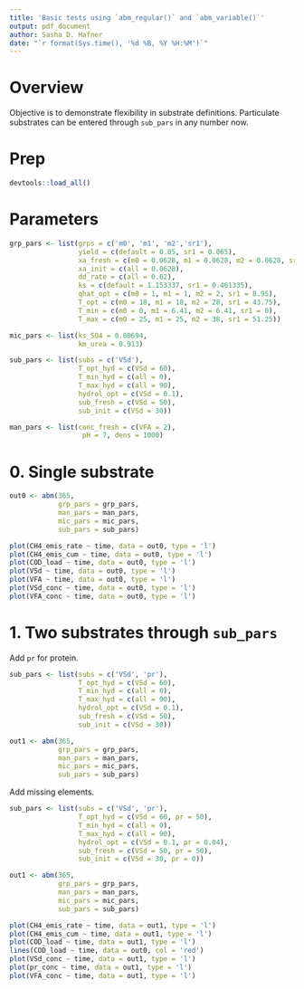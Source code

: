 ```yaml
---
title: 'Basic tests using `abm_regular()` and `abm_variable()`'
output: pdf_document
author: Sasha D. Hafner
date: "`r format(Sys.time(), '%d %B, %Y %H:%M')`"
---
```


# Overview
Objective is to demonstrate flexibility in substrate definitions.
Particulate substrates can be entered through `sub_pars` in any number now.

# Prep

```r
devtools::load_all()
```

# Parameters

```r
grp_pars <- list(grps = c('m0', 'm1', 'm2','sr1'),
                 yield = c(default = 0.05, sr1 = 0.065),
                 xa_fresh = c(m0 = 0.0628, m1 = 0.0628, m2 = 0.0628, sr1 = 0.0628),
                 xa_init = c(all = 0.0628),
                 dd_rate = c(all = 0.02),
                 ks = c(default = 1.153337, sr1 = 0.461335),
                 qhat_opt = c(m0 = 1, m1 = 1, m2 = 2, sr1 = 8.95),
                 T_opt = c(m0 = 18, m1 = 18, m2 = 28, sr1 = 43.75),
                 T_min = c(m0 = 0, m1 = 6.41, m2 = 6.41, sr1 = 0),
                 T_max = c(m0 = 25, m1 = 25, m2 = 38, sr1 = 51.25))

mic_pars <- list(ks_SO4 = 0.00694, 
                 km_urea = 0.913)

sub_pars <- list(subs = c('VSd'),
                 T_opt_hyd = c(VSd = 60),
                 T_min_hyd = c(all = 0),
                 T_max_hyd = c(all = 90),
                 hydrol_opt = c(VSd = 0.1),
                 sub_fresh = c(VSd = 50),
                 sub_init = c(VSd = 30))

man_pars <- list(conc_fresh = c(VFA = 2), 
                  pH = 7, dens = 1000)

```


# 0. Single substrate

```r

out0 <- abm(365, 
            grp_pars = grp_pars,
            man_pars = man_pars,
            mic_pars = mic_pars,
            sub_pars = sub_pars)
```

```r
plot(CH4_emis_rate ~ time, data = out0, type = 'l')
plot(CH4_emis_cum ~ time, data = out0, type = 'l')
plot(COD_load ~ time, data = out0, type = 'l')
plot(VSd ~ time, data = out0, type = 'l')
plot(VFA ~ time, data = out0, type = 'l')
plot(VSd_conc ~ time, data = out0, type = 'l')
plot(VFA_conc ~ time, data = out0, type = 'l')
```

# 1. Two substrates through `sub_pars`

Add `pr` for protein.

```r
sub_pars <- list(subs = c('VSd', 'pr'),
                 T_opt_hyd = c(VSd = 60),
                 T_min_hyd = c(all = 0),
                 T_max_hyd = c(all = 90),
                 hydrol_opt = c(VSd = 0.1),
                 sub_fresh = c(VSd = 50),
                 sub_init = c(VSd = 30))
```

```r
out1 <- abm(365, 
            grp_pars = grp_pars,
            man_pars = man_pars,
            mic_pars = mic_pars,
            sub_pars = sub_pars)
```

Add missing elements.

```r
sub_pars <- list(subs = c('VSd', 'pr'),
                 T_opt_hyd = c(VSd = 60, pr = 50),
                 T_min_hyd = c(all = 0),
                 T_max_hyd = c(all = 90),
                 hydrol_opt = c(VSd = 0.1, pr = 0.04),
                 sub_fresh = c(VSd = 50, pr = 50),
                 sub_init = c(VSd = 30, pr = 0))
```

```r
out1 <- abm(365, 
            grp_pars = grp_pars,
            man_pars = man_pars,
            mic_pars = mic_pars,
            sub_pars = sub_pars)
```


```r
plot(CH4_emis_rate ~ time, data = out1, type = 'l')
plot(CH4_emis_cum ~ time, data = out1, type = 'l')
plot(COD_load ~ time, data = out1, type = 'l')
lines(COD_load ~ time, data = out0, col = 'red')
plot(VSd_conc ~ time, data = out1, type = 'l')
plot(pr_conc ~ time, data = out1, type = 'l')
plot(VFA_conc ~ time, data = out1, type = 'l')
```

